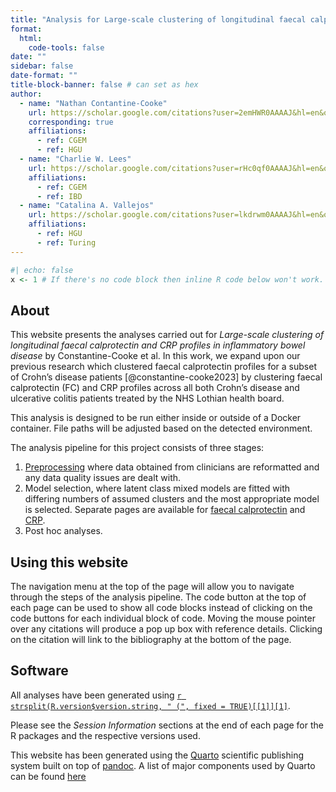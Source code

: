 ```yaml
---
title: "Analysis for Large-scale clustering of longitudinal faecal calprotectin and CRP profiles in inflammatory bowel disease: Findings from the Lothian IBD Registry"
format:
  html:
    code-tools: false
date: ""
sidebar: false
date-format: ""
title-block-banner: false # can set as hex 
author:
  - name: "Nathan Contantine-Cooke" 
    url: https://scholar.google.com/citations?user=2emHWR0AAAAJ&hl=en&oi=ao
    corresponding: true
    affiliations:
      - ref: CGEM
      - ref: HGU
  - name: "Charlie W. Lees"
    url: https://scholar.google.com/citations?user=rHc0qf0AAAAJ&hl=en&oi=ao
    affiliations:
      - ref: CGEM
      - ref: IBD
  - name: "Catalina A. Vallejos"
    url: https://scholar.google.com/citations?user=lkdrwm0AAAAJ&hl=en&oi=ao
    affiliations:
      - ref: HGU
      - ref: Turing
---
```


```R
#| echo: false
x <- 1 # If there's no code block then inline R code below won't work. 
```

## About

This website presents the analyses carried out for
*Large-scale clustering of longitudinal faecal calprotectin and CRP profiles in inflammatory bowel disease*
by Constantine-Cooke et al. In this work, we expand upon our previous research
which clustered faecal calprotectin profiles for a subset of Crohn's disease
patients [@constantine-cooke2023] by clustering faecal
calprotectin (FC) and CRP profiles across all both Crohn's disease and
ulcerative colitis patients treated by the NHS Lothian health board. 

This analysis is designed to be run either inside or outside of a Docker
container. File paths will be adjusted based on the detected environment. 

The analysis pipeline for this project consists of three stages:

1. [Preprocessing](source/preprocessing/preprocessing.qmd) where data obtained from clinicians are
   reformatted and any data quality issues are dealt with.
2. Model selection, where latent class mixed models are fitted with differing
   numbers of assumed clusters and the most appropriate model is selected.
   Separate pages are available for
   [faecal calprotectin](source/selection/fcal.qmd) and
   [CRP](source/selection/crp.qmd).
3. Post hoc analyses.
   
## Using this website

The navigation menu at the top of the page will allow you to navigate through
the steps of the analysis pipeline.  The code button at the top of each page can
be used to show all code blocks instead of clicking on the code buttons for each
individual block of code. Moving the mouse pointer over any citations will
produce a pop up box with reference details. Clicking on the citation will link
to the bibliography at the bottom of the page. 

## Software

All analyses have been generated using
[`r strsplit(R.version$version.string, " (", fixed = TRUE)[[1]][1]`](https://www.r-project.org).

Please see the *Session Information* sections at the end of each page for the
R packages and the respective versions used. 

This website has been generated using the [Quarto](https://quarto.org)
scientific publishing system built on top of [pandoc](https://pandoc.org). A
list of major components used by Quarto can be found
[here](https://quarto.org/license.html)
